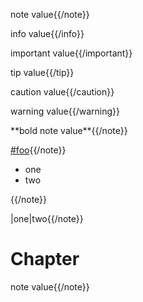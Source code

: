 {{note}}note value{{/note}}

{{info}}info value{{/info}}

{{important}}important value{{/important}}

{{tip}}tip value{{/tip}}

{{caution}}caution value{{/caution}}

{{warning}}warning value{{/warning}}

{{note}}**bold note value**{{/note}}

{{note}}[[#foo]]{{/note}}

{{note}}
* one
* two
{{/note}}

{{note}}|one|two{{/note}}

= Chapter =
{{note}}note value{{/note}}